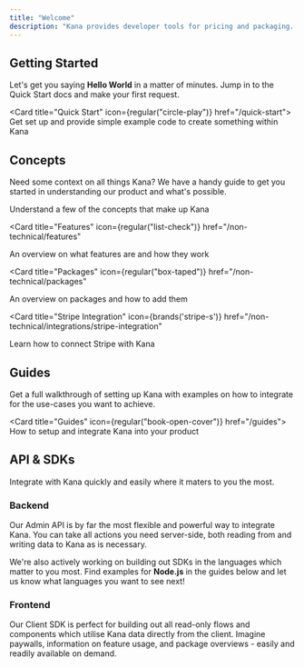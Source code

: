 ```yaml
---
title: "Welcome"
description: "Kana provides developer tools for pricing and packaging. Build powerful and reliable monetisation flows in minutes, by easily integrating your product with our flexible API and plug-and-play SDKs."
---
```


## Getting Started

Let's get you saying **Hello World** in a matter of minutes. Jump in to the Quick Start docs and make your first request.

<Card title="Quick Start" icon={regular("circle-play")} href="/quick-start">
  Get set up and provide simple example code to create something within Kana
</Card>

## Concepts

Need some context on all things Kana? We have a handy guide to get you started in understanding our product and what's possible.

<CardGroup cols={2}>
<Card title="Kana Concepts" icon={regular('book-bookmark')} href="/kana-concepts">
  Understand a few of the concepts that make up Kana
</Card>

<Card
  title="Features"
  icon={regular("list-check")}
  href="/non-technical/features"
>
  An overview on what features are and how they work
</Card>

<Card
  title="Packages"
  icon={regular("box-taped")}
  href="/non-technical/packages"
>
  An overview on packages and how to add them
</Card>

<Card
  title="Stripe Integration"
  icon={brands('stripe-s')}
  href="/non-technical/integrations/stripe-integration"
>
  Learn how to connect Stripe with Kana
</Card>
</CardGroup>

## Guides

Get a full walkthrough of setting up Kana with examples on how to integrate for the use-cases you want to achieve.

<Card title="Guides" icon={regular("book-open-cover")} href="/guides">
  How to setup and integrate Kana into your product
</Card>

## API & SDKs

Integrate with Kana quickly and easily where it maters to you the most.

### Backend

Our Admin API is by far the most flexible and powerful way to integrate Kana. You can take all actions you need server-side, both reading from and writing data to Kana as is necessary.

We're also actively working on building out SDKs in the languages which matter to you most. Find examples for **Node.js** in the guides below and let us know what languages you want to see next!

<CardGroup cols={2}>
  <Card
    title="Admin API (Backend)"
    icon={regular("rectangle-terminal")}
    href="/admin-api-backend"
  />
  <Card
    title="Admin API (Backend) Reference"
    icon={regular("rectangle-terminal")}
    href="/reference/admin-api-backend-reference"
  />
</CardGroup>

### Frontend

Our Client SDK is perfect for building out all read-only flows and components which utilise Kana data directly from the client. Imagine paywalls, information on feature usage, and package overviews - easily and readily available on demand.

<CardGroup cols={2}>
  <Card
    title="Client SDK (Frontend)"
    icon={regular("toolbox")}
    href="/client-sdk-frontend"
  />
  <Card
    title="Client SDK (Frontend) Reference"
    icon={regular("toolbox")}
    href="/reference/client-sdk-frontend-reference"
  />
</CardGroup>
